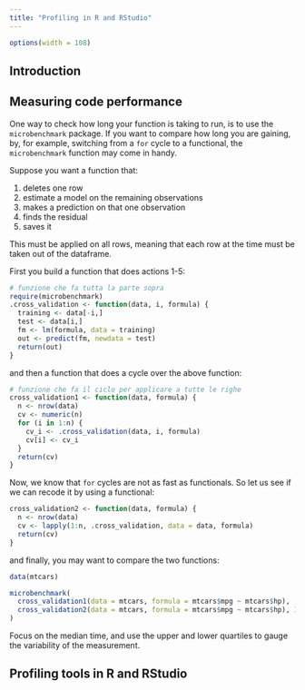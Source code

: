 ```yaml
---
title: "Profiling in R and RStudio"
---
```



```r
options(width = 108)
```


## Introduction


## Measuring code performance

One way to check how long your function is taking to run, is to use the `microbenchmark` package. If you want to compare how long you are gaining, by, for example, switching from a `for` cycle to a functional, the `microbenchmark` function may come in handy. 

Suppose you want a function that:

1. deletes one row
2. estimate a model on the remaining observations
3. makes a prediction on that one observation
4. finds the residual 
5. saves it

This must be applied on all rows, meaning that each row at the time must be taken out of the dataframe.

First you build a function that does actions 1-5:

```r
# funzione che fa tutta la parte sopra
require(microbenchmark)
.cross_validation <- function(data, i, formula) {
  training <- data[-i,]
  test <- data[i,]
  fm <- lm(formula, data = training)
  out <- predict(fm, newdata = test)
  return(out)
}

```

and then a function that does a cycle over the above function:

```r
# funzione che fa il ciclo per applicare a tutte le righe
cross_validation1 <- function(data, formula) {
  n <- nrow(data)
  cv <- numeric(n)
  for (i in 1:n) {
    cv_i <- .cross_validation(data, i, formula)
    cv[i] <- cv_i
  }
  return(cv)
}
```

Now, we know that `for` cycles are not as fast as functionals. So let us see if we can recode it by using a functional:

```r
cross_validation2 <- function(data, formula) {
  n <- nrow(data)
  cv <- lapply(1:n, .cross_validation, data = data, formula)
  return(cv)
}

```

and finally, you may want to compare the two functions:

```r

data(mtcars)

microbenchmark(
  cross_validation1(data = mtcars, formula = mtcars$mpg ~ mtcars$hp),
  cross_validation2(data = mtcars, formula = mtcars$mpg ~ mtcars$hp), 1
)
```


Focus on the median time, and use the upper and lower quartiles to gauge the variability of the measurement.


## Profiling tools in R and RStudio


